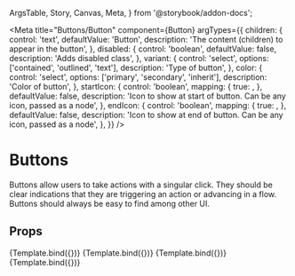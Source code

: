   ArgsTable,
  Story,
  Canvas,
  Meta,
} from '@storybook/addon-docs';

<Meta
  title="Buttons/Button"
  component={Button}
  argTypes={{
      children: {
        control: 'text',
        defaultValue: 'Button',
        description: 'The content (children) to appear in the button',
      },
      disabled: {
        control: 'boolean',
        defaultValue: false,
        description: 'Adds disabled class',
      },
      variant: {
        control: 'select',
        options: ['contained', 'outlined', 'text'],
        description: 'Type of button',
      },
      color: {
        control: 'select',
        options: ['primary', 'secondary', 'inherit'],
        description: 'Color of button',
      },
      startIcon: {
        control: 'boolean',
        mapping: {
          true: <DownhillSkiingIcon />,
        },
        defaultValue: false,
        description: 'Icon to show at start of button. Can be any icon, passed as a node',
      },
      endIcon: {
        control: 'boolean',
        mapping: {
          true: <DownhillSkiingIcon />,
        },
        defaultValue: false,
        description: 'Icon to show at end of button. Can be any icon, passed as a node',
      },
    }}
/>


# Buttons
Buttons allow users to take actions with a singular click.
They should be clear indications that they are triggering an action or advancing in a flow.
Buttons should always be easy to find among other UI.

## Props
<ArgsTable story="." />

  <Canvas>
    <Story
      name="Primary"
      args={{
        variant: 'contained',
        color: 'primary',
      }}
    >
      {Template.bind({})}
    </Story>
    <Story
      name="Secondary"
      args={{
        variant: 'contained',
        color: 'secondary',
      }}
    >
      {Template.bind({})}
    </Story>
    <Story
      name="Stroked"
      args={{
        variant: 'outlined',
        color: 'primary',
      }}
    >
      {Template.bind({})}
    </Story>
    <Story
      name="NoContainer"
      args={{
        variant: 'text',
        color: 'inherit',
      }}
    >
      {Template.bind({})}
    </Story>
  </Canvas>
